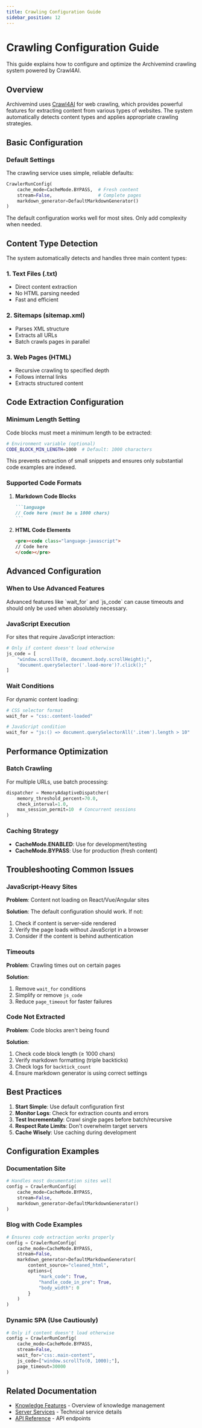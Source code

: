 ```yaml
---
title: Crawling Configuration Guide
sidebar_position: 12
---
```



# Crawling Configuration Guide

This guide explains how to configure and optimize the Archivemind crawling system powered by Crawl4AI.

## Overview

Archivemind uses [Crawl4AI](https://github.com/unclecode/crawl4ai) for web crawling, which provides powerful features for extracting content from various types of websites. The system automatically detects content types and applies appropriate crawling strategies.

## Basic Configuration

### Default Settings

The crawling service uses simple, reliable defaults:

```python
CrawlerRunConfig(
    cache_mode=CacheMode.BYPASS,  # Fresh content
    stream=False,                 # Complete pages
    markdown_generator=DefaultMarkdownGenerator()
)
```

<Admonition type="info" title="Simplicity First">
The default configuration works well for most sites. Only add complexity when needed.
</Admonition>

## Content Type Detection

The system automatically detects and handles three main content types:

### 1. Text Files (.txt)
- Direct content extraction
- No HTML parsing needed
- Fast and efficient

### 2. Sitemaps (sitemap.xml)
- Parses XML structure
- Extracts all URLs
- Batch crawls pages in parallel

### 3. Web Pages (HTML)
- Recursive crawling to specified depth
- Follows internal links
- Extracts structured content

## Code Extraction Configuration

### Minimum Length Setting

Code blocks must meet a minimum length to be extracted:

```bash
# Environment variable (optional)
CODE_BLOCK_MIN_LENGTH=1000  # Default: 1000 characters
```

This prevents extraction of small snippets and ensures only substantial code examples are indexed.

### Supported Code Formats

1. **Markdown Code Blocks**
   ````markdown
   ```language
   // Code here (must be ≥ 1000 chars)
   ```
   ````

2. **HTML Code Elements**
   ```html
   <pre><code class="language-javascript">
   // Code here
   </code></pre>
   ```

## Advanced Configuration

### When to Use Advanced Features

<Admonition type="warning" title="Use Sparingly">
Advanced features like `wait_for` and `js_code` can cause timeouts and should only be used when absolutely necessary.
</Admonition>

### JavaScript Execution

For sites that require JavaScript interaction:

```python
# Only if content doesn't load otherwise
js_code = [
    "window.scrollTo(0, document.body.scrollHeight);",
    "document.querySelector('.load-more')?.click();"
]
```

### Wait Conditions

For dynamic content loading:

```python
# CSS selector format
wait_for = "css:.content-loaded"

# JavaScript condition
wait_for = "js:() => document.querySelectorAll('.item').length > 10"
```

## Performance Optimization

### Batch Crawling

For multiple URLs, use batch processing:

```python
dispatcher = MemoryAdaptiveDispatcher(
    memory_threshold_percent=70.0,
    check_interval=1.0,
    max_session_permit=10  # Concurrent sessions
)
```

### Caching Strategy

- **CacheMode.ENABLED**: Use for development/testing
- **CacheMode.BYPASS**: Use for production (fresh content)

## Troubleshooting Common Issues

### JavaScript-Heavy Sites

**Problem**: Content not loading on React/Vue/Angular sites

**Solution**: The default configuration should work. If not:
1. Check if content is server-side rendered
2. Verify the page loads without JavaScript in a browser
3. Consider if the content is behind authentication

### Timeouts

**Problem**: Crawling times out on certain pages

**Solution**: 
1. Remove `wait_for` conditions
2. Simplify or remove `js_code`
3. Reduce `page_timeout` for faster failures

### Code Not Extracted

**Problem**: Code blocks aren't being found

**Solution**:
1. Check code block length (≥ 1000 chars)
2. Verify markdown formatting (triple backticks)
3. Check logs for `backtick_count`
4. Ensure markdown generator is using correct settings

## Best Practices

1. **Start Simple**: Use default configuration first
2. **Monitor Logs**: Check for extraction counts and errors
3. **Test Incrementally**: Crawl single pages before batch/recursive
4. **Respect Rate Limits**: Don't overwhelm target servers
5. **Cache Wisely**: Use caching during development

## Configuration Examples

### Documentation Site

```python
# Handles most documentation sites well
config = CrawlerRunConfig(
    cache_mode=CacheMode.BYPASS,
    stream=False,
    markdown_generator=DefaultMarkdownGenerator()
)
```

### Blog with Code Examples

```python
# Ensures code extraction works properly
config = CrawlerRunConfig(
    cache_mode=CacheMode.BYPASS,
    stream=False,
    markdown_generator=DefaultMarkdownGenerator(
        content_source="cleaned_html",
        options={
            "mark_code": True,
            "handle_code_in_pre": True,
            "body_width": 0
        }
    )
)
```

### Dynamic SPA (Use Cautiously)

```python
# Only if content doesn't load otherwise
config = CrawlerRunConfig(
    cache_mode=CacheMode.BYPASS,
    stream=False,
    wait_for="css:.main-content",
    js_code=["window.scrollTo(0, 1000);"],
    page_timeout=30000
)
```

## Related Documentation

- [Knowledge Features](./knowledge-features) - Overview of knowledge management
- [Server Services](./server-services) - Technical service details
- [API Reference](./api-reference#knowledge-management-api) - API endpoints
